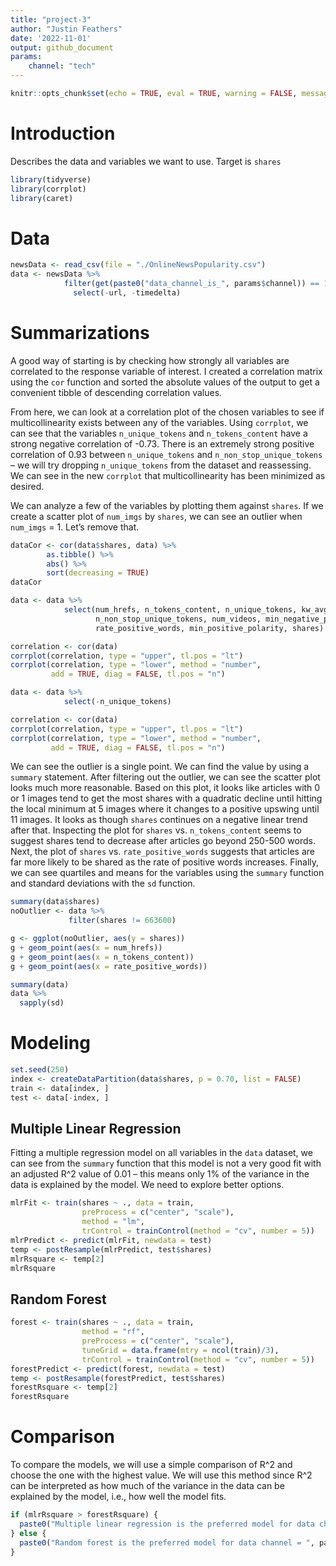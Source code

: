 ```yaml
---
title: "project-3"
author: "Justin Feathers"
date: '2022-11-01'
output: github_document
params:
    channel: "tech"
---
```


```r
knitr::opts_chunk$set(echo = TRUE, eval = TRUE, warning = FALSE, message = FALSE)
```

# Introduction
Describes the data and variables we want to use. Target is `shares`
```r
library(tidyverse)
library(corrplot)
library(caret)
```

# Data
```r
newsData <- read_csv(file = "./OnlineNewsPopularity.csv")
data <- newsData %>% 
            filter(get(paste0("data_channel_is_", params$channel)) == 1) %>%
              select(-url, -timedelta)
```

# Summarizations
A good way of starting is by checking how strongly all variables are correlated to
the response variable of interest. I created a correlation matrix using the `cor`
function and sorted the absolute values of the output to get a convenient tibble
of descending correlation values.

From here, we can look at a correlation plot of the chosen variables to see if 
multicollinearity exists between any of the variables. Using `corrplot`, we can 
see that the variables `n_unique_tokens` and `n_tokens_content` have a strong negative correlation
of -0.73. There is an extremely strong positive correlation of 0.93 between `n_unique_tokens`
and `n_non_stop_unique_tokens` -- we will try dropping `n_unique_tokens` from the dataset
and reassessing. We can see in the new `corrplot` that multicollinearity has been
minimized as desired.

We can analyze a few of the variables by plotting them against `shares`. If we create
a scatter plot of `num_imgs` by `shares`, we can see an outlier when `num_imgs` = 1.
Let's remove that.
```r
dataCor <- cor(data$shares, data) %>%
        as.tibble() %>%
        abs() %>%
        sort(decreasing = TRUE)
dataCor

data <- data %>% 
            select(num_hrefs, n_tokens_content, n_unique_tokens, kw_avg_avg,
                   n_non_stop_unique_tokens, num_videos, min_negative_polarity,
                   rate_positive_words, min_positive_polarity, shares)

correlation <- cor(data)
corrplot(correlation, type = "upper", tl.pos = "lt")
corrplot(correlation, type = "lower", method = "number",
         add = TRUE, diag = FALSE, tl.pos = "n")

data <- data %>%
            select(-n_unique_tokens)

correlation <- cor(data)
corrplot(correlation, type = "upper", tl.pos = "lt")
corrplot(correlation, type = "lower", method = "number",
         add = TRUE, diag = FALSE, tl.pos = "n")
```

We can see the outlier is a single point. We can find the value by using a `summary`
statement. After filtering out the outlier, we can see the scatter plot looks much more
reasonable. Based on this plot, it looks like articles with 0 or 1 images tend to
get the most shares with a quadratic decline until hitting the local minimum at 5 images
where it changes to a positive upswing until 11 images. It looks as though `shares`
continues on a negative linear trend after that. Inspecting the plot for `shares` 
vs. `n_tokens_content` seems to suggest shares tend to decrease after articles go 
beyond 250-500 words. Next, the plot of `shares` vs. `rate_positive_words` suggests 
that articles are far more likely to be shared as the rate of positive words increases.
Finally, we can see quartiles and means for the variables using the `summary` function
and standard deviations with the `sd` function.
```r
summary(data$shares)
noOutlier <- data %>%
             filter(shares != 663600)

g <- ggplot(noOutlier, aes(y = shares))
g + geom_point(aes(x = num_hrefs))
g + geom_point(aes(x = n_tokens_content))
g + geom_point(aes(x = rate_positive_words))

summary(data)
data %>%
  sapply(sd)
```

# Modeling
```r
set.seed(250)
index <- createDataPartition(data$shares, p = 0.70, list = FALSE)
train <- data[index, ]
test <- data[-index, ]
```

## Multiple Linear Regression
Fitting a multiple regression model on all variables in the `data` dataset,
we can see from the `summary` function that this model is not a very good fit with
an adjusted R^2 value of 0.01 -- this means only 1% of the variance in the data is
explained by the model. We need to explore better options.

```r
mlrFit <- train(shares ~ ., data = train,
                preProcess = c("center", "scale"),
                method = "lm",
                trControl = trainControl(method = "cv", number = 5))
mlrPredict <- predict(mlrFit, newdata = test)
temp <- postResample(mlrPredict, test$shares)
mlrRsquare <- temp[2]
mlrRsquare
```

## Random Forest
```r
forest <- train(shares ~ ., data = train,
                method = "rf",
                preProcess = c("center", "scale"),
                tuneGrid = data.frame(mtry = ncol(train)/3),
                trControl = trainControl(method = "cv", number = 5))
forestPredict <- predict(forest, newdata = test)
temp <- postResample(forestPredict, test$shares)
forestRsquare <- temp[2]
forestRsquare
```

# Comparison
To compare the models, we will use a simple comparison of R^2 and choose the
one with the highest value. We will use this method since R^2 can be interpreted
as how much of the variance in the data can be explained by the model, i.e., how
well the model fits.
```r
if (mlrRsquare > forestRsquare) {
  paste0("Multiple linear regression is the preferred model for data channel = ", params$channel)
} else {
  paste0("Random forest is the preferred model for data channel = ", params$channel)
} 
```
